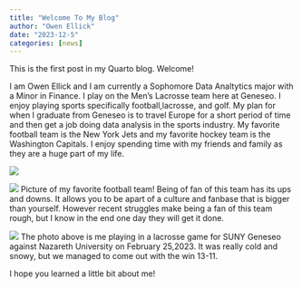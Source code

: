 ```yaml
---
title: "Welcome To My Blog"
author: "Owen Ellick"
date: "2023-12-5"
categories: [news]
---
```


This is the first post in my Quarto blog. Welcome!

I am Owen Ellick and I am currently a Sophomore Data Analtytics major with a Minor in Finance. I play on the Men's Lacrosse team here at Geneseo. I enjoy playing sports specifically football,lacrosse, and golf. My plan for when I graduate from Geneseo is to travel Europe for a short period of time and then get a job doing data analysis in the sports industry. My favorite football team is the New York Jets and my favorite hockey team is the Washington Capitals. I enjoy spending time with my friends and family as they are a huge part of my life.

![](/Users/owenellick/Documents/OwenEllick.github.io/img/Aboutme.png)

![](/Users/owenellick/Documents/OwenEllick.github.io/img/nyjets.png)
Picture of my favorite football team!
Being of fan of this team has its ups and downs. It allows you to be apart of a culture and fanbase that is bigger than yourself. However recent struggles make being a fan of this team rough, but I know in the end one day they will get it done.

![](/Users/owenellick/Documents/OwenEllick.github.io/img/IMG_1283.png)
The photo above is me playing in a lacrosse game for SUNY Geneseo against Nazareth University on February 25,2023. It was really cold and snowy, but we managed to come out with the win 13-11.

I hope you learned a little bit about me!